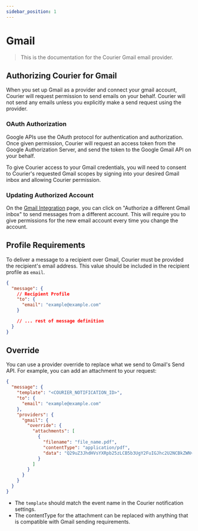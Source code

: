 ```yaml
---
sidebar_position: 1
---
```


# Gmail

> This is the documentation for the Courier Gmail email provider.

## Authorizing Courier for Gmail

When you set up Gmail as a provider and connect your gmail account, Courier will request permission to send emails on your behalf. Courier will not send any emails unless you explicitly make a send request using the provider.

### OAuth Authorization

Google APIs use the OAuth protocol for authentication and authorization. Once given permission, Courier will request an access token from the Google Authorization Server, and send the token to the Google Gmail API on your behalf.

To give Courier access to your Gmail credentials, you will need to consent to Courier's requested Gmail scopes by signing into your desired Gmail inbox and allowing Courier permission.

### Updating Authorized Account

On the [Gmail Integration](https://app.courier.com/integrations/gmail) page, you can click on "Authorize a different Gmail inbox" to send messages from a different account. This will require you to give permissions for the new email account every time you change the account.

## Profile Requirements

To deliver a message to a recipient over Gmail, Courier must be provided the recipient's email address. This value should be included in the recipient profile as `email`.

```json title=JSON
{
  "message": {
    // Recipient Profile
    "to": {
      "email": "example@example.com"
    }

    // ... rest of message definition
  }
}
```

## Override

You can use a provider override to replace what we send to Gmail's Send API. For example, you can add an attachment to your request:

```json title=JSON
{
  "message": {
    "template": "<COURIER_NOTIFICATION_ID>",
    "to": {
      "email": "example@example.com"
    },
    "providers": {
      "gmail": {
        "override": {
          "attachments": [
            {
              "filename": "file_name.pdf",
              "contentType": "application/pdf",
              "data": "Q29uZ3JhdHVsYXRpb25zLCB5b3UgY2FuIGJhc2U2NCBkZWNvZGUh"
            }
          ]
        }
      }
    }
  }
}
```

- The `template` should match the event name in the Courier notification settings.
- The contentType for the attachment can be replaced with anything that is compatible with Gmail sending requirements.
